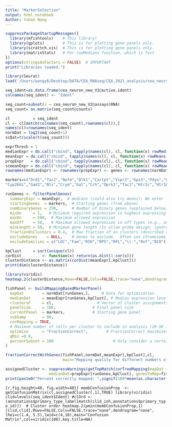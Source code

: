 ```yaml
---
title: "MarkerSelection"
output: html_notebook
Author: Yuhan Wang
---
```


```r
suppressPackageStartupMessages({
  library(mfishtools)    # This library!
  library(gplots)        # This is for plotting gene panels only.
  library(scrattch.vis)  # This is for plotting gene panels only.
  library(matrixStats)   # For rowMedians function, which is fast
})
options(stringsAsFactors = FALSE)  # IMPORTANT
print("Libraries loaded.")
```

```r
library(Seurat)
load('/Users/wangy6/Desktop/DATA/CEA_RNAseq/CEA_2021_analysis/cea_neuron_v3_final_Dec2021.proj')
```

```r
seq_ident=as.data.frame(cea_neuron_new_V2@active.ident)
colnames(seq_ident) <- "Ident"
```

```r
seq_count=subset(x = cea_neuron_new_V2@assays$RNA)
seq_count= as.matrix(seq_count@counts)
```

```r
cl          = seq_ident
cl <- cl[match(colnames(seq_count),rownames(cl)),]
names(cl)=rownames(seq_ident)
normDat = log2(seq_count+1)
scDat=t(scale(t(seq_count)))
```

```r
exprThresh = 1
medianExpr = do.call("cbind", tapply(names(cl), cl, function(x) rowMedians(normDat[,x]))) 
meanExpr = do.call("cbind", tapply(names(cl), cl, function(x) rowMeans(normDat[,x]))) 
propExpr   = do.call("cbind", tapply(names(cl), cl, function(x) rowMeans(normDat[,x]>exprThresh))) 
scmeanExpr = do.call("cbind", tapply(names(cl), cl, function(x) rowMeans(scDat[,x]))) 
rownames(medianExpr) <- rownames(propExpr) <- genes <- rownames(normDat)  
```
 
```r
markers=c("Drd1","Tac2","Nefm","Dlk1","Cartpt","Vipr2","Gpx3","Pdyn","Drd2","Ebf1","Penk","Vdr","Prkcd","Sst",
"Cyp26b1","Gad1","Nts","Crym","Gal","Crh","Oprk1","Tac1","Htr2c","Htr1b","Scn4b","Sema3c","Vgf","Ppp1r1b","Npy1r")
```


```r
runGenes <- filterPanelGenes(
  summaryExpr = meanExpr,  # medians (could also try means); We enter linear values to match the linear limits below   # proportions
  startingGenes  = markers,  # Starting genes (from above)
  numBinaryGenes = 250,      # Number of binary genes (explained below)
  minOn     = 1,   # Minimum required expression in highest expressing cell type
  maxOn     = 500,  # Maximum allowed expression
  maxOff    = 50,   # Maximum allowed expression in off types (e.g., aviod glial expression)
  minLength = 50,  # Minimum gene length (to allow probe design; ignored in this case)
  fractionOnClusters = 0.4,  # Max fraction of on clusters (described above)
  excludeGenes    = NULL,    # Genes to exclude.  Often sex chromosome or mitochondrial genes would be input here.
  excludeFamilies = c("LOC","Fam","RIK","RPS","RPL","\\-","Rnf","BC0")) # Avoid LOC markers, in this case
```

```r
kpClust     = sort(unique(cl))
corDist         <- function(x) return(as.dist(1-cor(x)))
clusterDistance <- as.matrix(corDist(meanExpr[,kpClust]))
print(dim(clusterDistance))
```

```r
library(viridis)
heatmap.2(clusterDistance,Rowv=FALSE,Colv=FALSE,trace="none",dendrogram="none",col=viridis(100),key.title=NA)
```

```r
fishPanel <- buildMappingBasedMarkerPanel(
  mapDat        = normDat[runGenes,],     # Data for optimization
  medianDat     = meanExpr[runGenes,kpClust], # Median expression levels of relevant genes in relevant clusters
  clustersF     = cl,                   # Vector of cluster assignments
  panelSize     = 100,                # Final panel size
  currentPanel  = markers,            # Starting gene panel
  subSamp       = 80,     
  corMapping = TRUE,
  # Maximum number of cells per cluster to include in analysis (20-50 is usually best)
  optimize      = "FractionCorrect",        # FractionCorrect maximizes the fraction correctly mapping to each cluster
  qMin =0.9,
  percentSubset = 100                          # Only consider a certain percent of genes each iteration to speed up calculations (in most cases this is not recommeded)
)       
```

```r
fractionCorrectWithGenes(fishPanel,normDat,meanExpr[,kpClust],cl,
                         main="Mapping quality for different numbers of included genes",return=TRUE)
```

```r
assignedCluster <- suppressWarnings(getTopMatch(corTreeMapping(mapDat = normDat[runGenes,], 
                   medianDat=propExpr[runGenes,kpClust], genesToMap=fishPanel)))
print(paste0("Percent correctly mapped: ",signif(100*mean(as.character(assignedCluster$TopLeaf)==cl,na.rm=TRUE),3),"%"))
```

```{r,fig.height=40, fig.width=40}}
membConfusionProp  <- getConfusionMatrix(cl,assignedCluster[,1],TRUE)
library(viridis)
clid=levels(seq_ident$Ident)
#clOrd <- (annotations$primary_type_label[match(clid_inh,annotations$primary_type_id)])  # Cluster order
heatmap.2(pmin(membConfusionProp,1)[clid,clid],Rowv=FALSE,Colv=FALSE,trace="none",dendrogram="none",
          lhei=c(1.4, 5.5),lwid=c(4,10),main="Confusion Matrix",col=viridis(100),key.title=NA)
```
